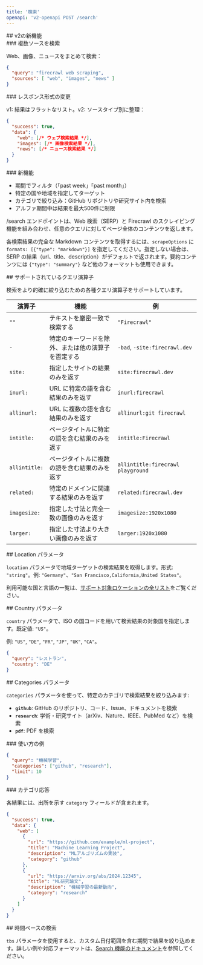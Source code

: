 ```yaml
---
title: '検索'
openapi: 'v2-openapi POST /search'
---
```


<div id="whats-new-in-v2">
  ## v2の新機能
</div>

<div id="search-multiple-sources">
  ### 複数ソースを検索
</div>

Web、画像、ニュースをまとめて検索：

```json
{
  "query": "firecrawl web scraping",
  "sources": [ "web", "images", "news" ]
}
```


<div id="response-format-changed">
  ### レスポンス形式の変更
</div>

v1: 結果はフラットなリスト。v2: ソースタイプ別に整理：

```json
{
  "success": true,
  "data": {
    "web": [/* ウェブ検索結果 */],
    "images": [/* 画像検索結果 */],
    "news": [/* ニュース検索結果 */]
  }
}
```


<div id="new-features">
  ### 新機能
</div>

- 期間でフィルタ（「past week」「past month」）
- 特定の国や地域を指定してターゲット
- カテゴリで絞り込み：GitHub リポジトリや研究サイト内を検索
- アルファ期間中は結果を最大500件に制限

/search エンドポイントは、Web 検索（SERP）と Firecrawl のスクレイピング機能を組み合わせ、任意のクエリに対してページ全体のコンテンツを返します。

各検索結果の完全な Markdown コンテンツを取得するには、`scrapeOptions` に `formats: [{"type": "markdown"}]` を指定してください。指定しない場合は、SERP の結果（url、title、description）がデフォルトで返されます。要約コンテンツには `{"type": "summary"}` など他のフォーマットも使用できます。

<div id="supported-query-operators">
  ## サポートされているクエリ演算子
</div>

検索をより的確に絞り込むための各種クエリ演算子をサポートしています。

| 演算子 | 機能 | 例 |
---|-|-|
| `""` | テキストを厳密一致で検索する | `"Firecrawl"`
| `-` | 特定のキーワードを除外、または他の演算子を否定する | `-bad`, `-site:firecrawl.dev`
| `site:` | 指定したサイトの結果のみを返す | `site:firecrawl.dev`
| `inurl:` | URL に特定の語を含む結果のみを返す | `inurl:firecrawl`
| `allinurl:` | URL に複数の語を含む結果のみを返す | `allinurl:git firecrawl`
| `intitle:` | ページタイトルに特定の語を含む結果のみを返す | `intitle:Firecrawl`
| `allintitle:` | ページタイトルに複数の語を含む結果のみを返す | `allintitle:firecrawl playground`
| `related:` | 特定のドメインに関連する結果のみを返す | `related:firecrawl.dev`
| `imagesize:` | 指定した寸法と完全一致の画像のみを返す | `imagesize:1920x1080`
| `larger:` | 指定した寸法より大きい画像のみを返す | `larger:1920x1080`

<div id="location-parameter">
  ## Location パラメータ
</div>

`location` パラメータで地域ターゲットの検索結果を取得します。形式: `"string"`。例: `"Germany"`、`"San Francisco,California,United States"`。

利用可能な国と言語の一覧は、[サポート対象ロケーションの全リスト](https://firecrawl.dev/search_locations.json)をご覧ください。

<div id="country-parameter">
  ## Country パラメータ
</div>

`country` パラメータで、ISO の国コードを用いて検索結果の対象国を指定します。既定値: `"US"`。

例: `"US"`, `"DE"`, `"FR"`, `"JP"`, `"UK"`, `"CA"`。

```json
{
  "query": "レストラン",
  "country": "DE"
}
```


<div id="categories-parameter">
  ## Categories パラメータ
</div>

`categories` パラメータを使って、特定のカテゴリで検索結果を絞り込みます:

- **`github`**: GitHub のリポジトリ、コード、Issue、ドキュメントを検索
- **`research`**: 学術・研究サイト（arXiv、Nature、IEEE、PubMed など）を検索
- **`pdf`**: PDF を検索

<div id="example-usage">
  ### 使い方の例
</div>

```json
{
  "query": "機械学習",
  "categories": ["github", "research"],
  "limit": 10
}
```


<div id="category-response">
  ### カテゴリ応答
</div>

各結果には、出所を示す `category` フィールドが含まれます。

```json
{
  "success": true,
  "data": {
    "web": [
      {
        "url": "https://github.com/example/ml-project",
        "title": "Machine Learning Project",
        "description": "MLアルゴリズムの実装",
        "category": "github"
      },
      {
        "url": "https://arxiv.org/abs/2024.12345",
        "title": "ML研究論文",
        "description": "機械学習の最新動向",
        "category": "research"
      }
    ]
  }
}
```


<div id="time-based-search">
  ## 時間ベースの検索
</div>

`tbs` パラメータを使用すると、カスタム日付範囲を含む期間で結果を絞り込めます。詳しい例や対応フォーマットは、[Search 機能のドキュメント](https://docs.firecrawl.dev/features/search#time-based-search)を参照してください。